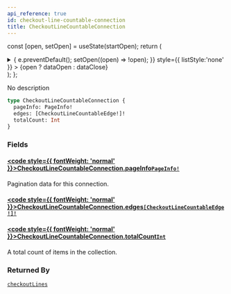 ```yaml
---
api_reference: true
id: checkout-line-countable-connection
title: CheckoutLineCountableConnection
---
```






const [open, setOpen] = useState(startOpen);
return (
<details {...(open ? { open: true } : {})} className="details" style={{ border:'none', boxShadow:'none', background:'var(--ifm-background-color)' }}>
<summary
onClick={(e) => {
e.preventDefault();
setOpen((open) => !open);
}}
style={{ listStyle:'none' }} >
{open ? dataOpen : dataClose}
</summary>
{open && children}
</details>
);
};

No description

```graphql
type CheckoutLineCountableConnection {
  pageInfo: PageInfo!
  edges: [CheckoutLineCountableEdge!]!
  totalCount: Int
}
```

### Fields

#### [<code style={{ fontWeight: 'normal' }}>CheckoutLineCountableConnection.<b>pageInfo</b></code>](#)<Bullet />[`PageInfo!`](../../../api-reference/miscellaneous/objects/page-info.mdx) <Badge class="badge badge--secondary" text="non-null"/> <Badge class="badge badge--secondary" text="object"/> <Badge class="badge badge--secondary" text="miscellaneous"/>

Pagination data for this connection.

#### [<code style={{ fontWeight: 'normal' }}>CheckoutLineCountableConnection.<b>edges</b></code>](#)<Bullet />[`[CheckoutLineCountableEdge!]!`](../../../api-reference/checkout/objects/checkout-line-countable-edge.mdx) <Badge class="badge badge--secondary" text="non-null"/> <Badge class="badge badge--secondary" text="object"/> <Badge class="badge badge--secondary" text="checkout"/>

#### [<code style={{ fontWeight: 'normal' }}>CheckoutLineCountableConnection.<b>totalCount</b></code>](#)<Bullet />[`Int`](../../../api-reference/miscellaneous/scalars/int.mdx) <Badge class="badge badge--secondary" text="scalar"/> <Badge class="badge badge--secondary" text="miscellaneous"/>

A total count of items in the collection.

### Returned By

[`checkoutLines`](../../../api-reference/checkout/queries/checkout-lines.mdx) <Badge class="badge badge--secondary" text="query"/>

